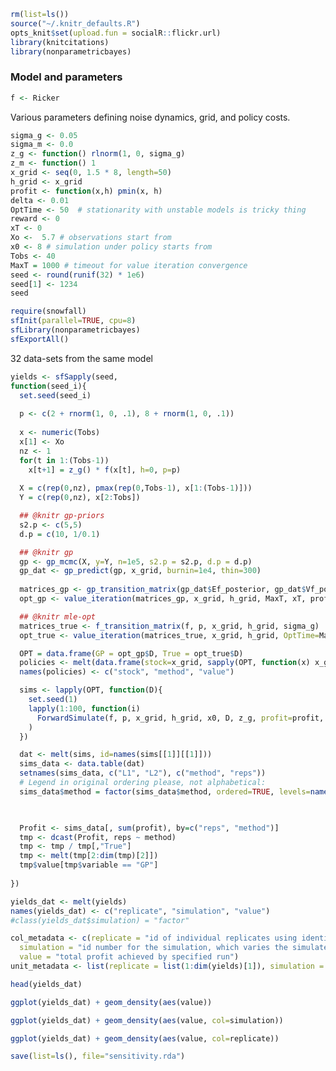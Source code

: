 ```r
rm(list=ls())
source("~/.knitr_defaults.R")
opts_knit$set(upload.fun = socialR::flickr.url)
library(knitcitations)
library(nonparametricbayes) 
```


### Model and parameters


```r
f <- Ricker

```

Various parameters defining noise dynamics, grid, and policy costs.  

```r
sigma_g <- 0.05
sigma_m <- 0.0
z_g <- function() rlnorm(1, 0, sigma_g)
z_m <- function() 1
x_grid <- seq(0, 1.5 * 8, length=50)
h_grid <- x_grid
profit <- function(x,h) pmin(x, h)
delta <- 0.01
OptTime <- 50  # stationarity with unstable models is tricky thing
reward <- 0
xT <- 0
Xo <-  5.7 # observations start from
x0 <- 8 # simulation under policy starts from
Tobs <- 40
MaxT = 1000 # timeout for value iteration convergence
seed <- round(runif(32) * 1e6)
seed[1] <- 1234
seed
```

```r
require(snowfall)
sfInit(parallel=TRUE, cpu=8)
sfLibrary(nonparametricbayes)
sfExportAll()
```

32 data-sets from the same model

```r
yields <- sfSapply(seed, 
function(seed_i){
  set.seed(seed_i)
  
  p <- c(2 + rnorm(1, 0, .1), 8 + rnorm(1, 0, .1)) 
  
  x <- numeric(Tobs)
  x[1] <- Xo
  nz <- 1
  for(t in 1:(Tobs-1))
    x[t+1] = z_g() * f(x[t], h=0, p=p)
  
  X = c(rep(0,nz), pmax(rep(0,Tobs-1), x[1:(Tobs-1)]))
  Y = c(rep(0,nz), x[2:Tobs])

  ## @knitr gp-priors
  s2.p <- c(5,5)  
  d.p = c(10, 1/0.1)

  ## @knitr gp
  gp <- gp_mcmc(X, y=Y, n=1e5, s2.p = s2.p, d.p = d.p)
  gp_dat <- gp_predict(gp, x_grid, burnin=1e4, thin=300)
  
  matrices_gp <- gp_transition_matrix(gp_dat$Ef_posterior, gp_dat$Vf_posterior, x_grid, h_grid) 
  opt_gp <- value_iteration(matrices_gp, x_grid, h_grid, MaxT, xT, profit, delta, reward)

  ## @knitr mle-opt
  matrices_true <- f_transition_matrix(f, p, x_grid, h_grid, sigma_g)
  opt_true <- value_iteration(matrices_true, x_grid, h_grid, OptTime=MaxT, xT, profit, delta=delta)

  OPT = data.frame(GP = opt_gp$D, True = opt_true$D)
  policies <- melt(data.frame(stock=x_grid, sapply(OPT, function(x) x_grid[x])), id="stock")
  names(policies) <- c("stock", "method", "value")

  sims <- lapply(OPT, function(D){
    set.seed(1)
    lapply(1:100, function(i) 
      ForwardSimulate(f, p, x_grid, h_grid, x0, D, z_g, profit=profit, OptTime=OptTime)
    )
  })

  dat <- melt(sims, id=names(sims[[1]][[1]]))
  sims_data <- data.table(dat)
  setnames(sims_data, c("L1", "L2"), c("method", "reps")) 
  # Legend in original ordering please, not alphabetical: 
  sims_data$method = factor(sims_data$method, ordered=TRUE, levels=names(OPT))


  
  Profit <- sims_data[, sum(profit), by=c("reps", "method")]
  tmp <- dcast(Profit, reps ~ method)
  tmp <- tmp / tmp[,"True"]
  tmp <- melt(tmp[2:dim(tmp)[2]])
  tmp$value[tmp$variable == "GP"]
  
})
```

```r
yields_dat <- melt(yields)
names(yields_dat) <- c("replicate", "simulation", "value")
#class(yields_dat$simulation) = "factor"

col_metadata <- c(replicate = "id of individual replicates using identical settings, relative to the theoretical optimum",
  simulation = "id number for the simulation, which varies the simulated data used",
  value = "total profit achieved by specified run")
unit_metadata <- list(replicate = list(1:dim(yields)[1]), simulation = list(1:dim(yields)[2]), value = "currency (arbitrary)")
```

```r
head(yields_dat)
```

```r
ggplot(yields_dat) + geom_density(aes(value)) 
````


```r
ggplot(yields_dat) + geom_density(aes(value, col=simulation)) 
````


```r
ggplot(yields_dat) + geom_density(aes(value, col=replicate)) 
````

```r
save(list=ls(), file="sensitivity.rda")
```
